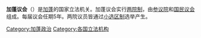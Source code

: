 '''加蓬议会'''（{{lang-fr|Parlement du Gabon}}）是[[加蓬|加蓬]]的国家立法机关。加蓬议会实行[[两院制|两院制]]，由[[参议院_(加蓬)|参议院]]和[[国民议会_(加蓬)|国民议会]]组成。每届议会任期5年。两院议员皆通过[[小选区制|小选区制]]选举产生。

{{非洲题目|议会}}

[[Category:加蓬政治|Category:加蓬政治]]
[[Category:各国立法机构|Category:各国立法机构]]